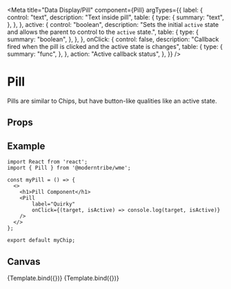 
<Meta
	title="Data Display/Pill"
	component={Pill}
	argTypes={{
		label: {
			control: "text",
			description: "Text inside pill",
			table: {
				type: {
					summary: "text",
				},
			},
		},
		active: {
			control: "boolean",
			description:
				"Sets the initial `active` state and allows the parent to control to the `active` state.",
			table: {
				type: {
					summary: "boolean",
				},
			},
		},
		onClick: {
			control: false,
			description:
				"Callback fired when the pill is clicked and the active state is changes",
			table: {
				type: {
					summary: "func",
				},
			},
			action: "Active callback status",
		},
	}}
/>


# Pill

Pills are similar to Chips, but have button-like qualities like an active state.

## Props

<ArgsTable story="." />

## Example

```
import React from 'react';
import { Pill } from '@moderntribe/wme';

const myPill = () => {
  <>
    <h1>Pill Component</h1>
    <Pill
		label="Quirky"
		onClick={(target, isActive) => console.log(target, isActive)}
    />
  </>
};

export default myChip;
```

## Canvas

<Canvas>
	<Story
		name="Default"
		args={{
			label: "Quirky",
		}}
	>
		{Template.bind({})}
	</Story>
	<Story
		name="Initially active"
		args={{
			label: "Quirky",
			active: true,
		}}
	>
		{Template.bind({})}
	</Story>
</Canvas>
